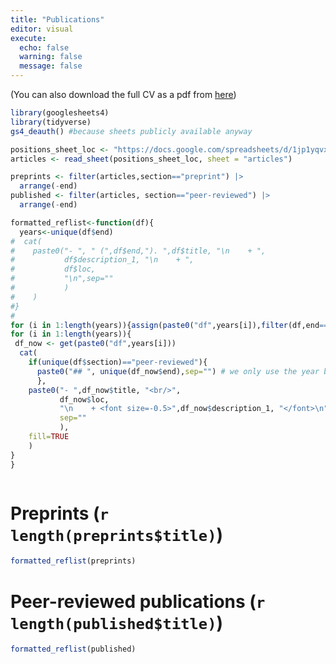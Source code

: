 ```yaml
---
title: "Publications"
editor: visual
execute:
  echo: false
  warning: false
  message: false
---
```


(You can also download the full CV as a pdf from [here](https://github.com/mdahirel/cv/raw/main/cv.pdf){target="_blank"})

```r
library(googlesheets4)
library(tidyverse)
gs4_deauth() #because sheets publicly available anyway
```

```r
positions_sheet_loc <- "https://docs.google.com/spreadsheets/d/1jp1yqvxYUha9-qZaZo9paw5xSWYupKOTFZghIU39RsY"
articles <- read_sheet(positions_sheet_loc, sheet = "articles")

preprints <- filter(articles,section=="preprint") |> 
  arrange(-end)
published <- filter(articles, section=="peer-reviewed") |> 
  arrange(-end)
```

```r
formatted_reflist<-function(df){
  years<-unique(df$end)
#  cat(
#    paste0("- ", " (",df$end,"). ",df$title, "\n    + ", 
#           df$description_1, "\n    + ", 
#           df$loc, 
#           "\n",sep=""
#           )
#    )
#}
#
for (i in 1:length(years)){assign(paste0("df",years[i]),filter(df,end==years[i]))}
for (i in 1:length(years)){
 df_now <- get(paste0("df",years[i]))
  cat(
    if(unique(df$section)=="peer-reviewed"){
      paste0("## ", unique(df_now$end),sep="") # we only use the year breaks for peer-reviewed, not preprints
      }, 
    paste0("- ",df_now$title, "<br/>",  
           df_now$loc, 
           "\n    + <font size=-0.5>",df_now$description_1, "</font>\n",
           sep=""
           ),
    fill=TRUE
    )
}
}



```

# Preprints (`r length(preprints$title)`)

```r
formatted_reflist(preprints)
```

# Peer-reviewed publications (`r length(published$title)`)

```r
formatted_reflist(published)
```
